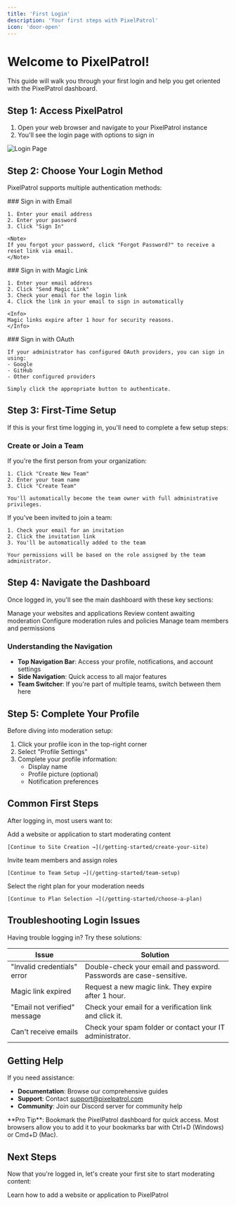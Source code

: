 ```yaml
---
title: 'First Login'
description: 'Your first steps with PixelPatrol'
icon: 'door-open'
---
```


# Welcome to PixelPatrol!

This guide will walk you through your first login and help you get oriented with the PixelPatrol dashboard.

## Step 1: Access PixelPatrol

1. Open your web browser and navigate to your PixelPatrol instance
2. You'll see the login page with options to sign in

![Login Page](screenshots/login-page.png)

## Step 2: Choose Your Login Method

PixelPatrol supports multiple authentication methods:

<Tabs>
  <Tab title="Email Login">
    ### Sign in with Email
    
    1. Enter your email address
    2. Enter your password
    3. Click "Sign In"
    
    <Note>
    If you forgot your password, click "Forgot Password?" to receive a reset link via email.
    </Note>
  </Tab>
  
  <Tab title="Magic Link">
    ### Sign in with Magic Link
    
    1. Enter your email address
    2. Click "Send Magic Link"
    3. Check your email for the login link
    4. Click the link in your email to sign in automatically
    
    <Info>
    Magic links expire after 1 hour for security reasons.
    </Info>
  </Tab>
  
  <Tab title="OAuth">
    ### Sign in with OAuth
    
    If your administrator has configured OAuth providers, you can sign in using:
    - Google
    - GitHub
    - Other configured providers
    
    Simply click the appropriate button to authenticate.
  </Tab>
</Tabs>

## Step 3: First-Time Setup

If this is your first time logging in, you'll need to complete a few setup steps:

### Create or Join a Team

<AccordionGroup>
  <Accordion title="Creating a New Team">
    If you're the first person from your organization:
    
    1. Click "Create New Team"
    2. Enter your team name
    3. Click "Create Team"
    
    You'll automatically become the team owner with full administrative privileges.
  </Accordion>
  
  <Accordion title="Joining an Existing Team">
    If you've been invited to join a team:
    
    1. Check your email for an invitation
    2. Click the invitation link
    3. You'll be automatically added to the team
    
    Your permissions will be based on the role assigned by the team administrator.
  </Accordion>
</AccordionGroup>

## Step 4: Navigate the Dashboard

Once logged in, you'll see the main dashboard with these key sections:

<CardGroup cols={2}>
  <Card title="Sites" icon="globe" href="/getting-started/create-your-site">
    Manage your websites and applications
  </Card>
  
  <Card title="Queue" icon="list-check">
    Review content awaiting moderation
  </Card>
  
  <Card title="Rules" icon="scale-balanced">
    Configure moderation rules and policies
  </Card>
  
  <Card title="Team" icon="users" href="/getting-started/team-setup">
    Manage team members and permissions
  </Card>
</CardGroup>

### Understanding the Navigation

- **Top Navigation Bar**: Access your profile, notifications, and account settings
- **Side Navigation**: Quick access to all major features
- **Team Switcher**: If you're part of multiple teams, switch between them here

## Step 5: Complete Your Profile

Before diving into moderation setup:

1. Click your profile icon in the top-right corner
2. Select "Profile Settings"
3. Complete your profile information:
   - Display name
   - Profile picture (optional)
   - Notification preferences

## Common First Steps

After logging in, most users want to:

<Steps>
  <Step title="Create Your First Site">
    Add a website or application to start moderating content
    
    [Continue to Site Creation →](/getting-started/create-your-site)
  </Step>
  
  <Step title="Set Up Your Team">
    Invite team members and assign roles
    
    [Continue to Team Setup →](/getting-started/team-setup)
  </Step>
  
  <Step title="Choose a Subscription Plan">
    Select the right plan for your moderation needs
    
    [Continue to Plan Selection →](/getting-started/choose-a-plan)
  </Step>
</Steps>

## Troubleshooting Login Issues

<Warning>
Having trouble logging in? Try these solutions:
</Warning>

| Issue | Solution |
|-------|----------|
| "Invalid credentials" error | Double-check your email and password. Passwords are case-sensitive. |
| Magic link expired | Request a new magic link. They expire after 1 hour. |
| "Email not verified" message | Check your email for a verification link and click it. |
| Can't receive emails | Check your spam folder or contact your IT administrator. |

## Getting Help

If you need assistance:

- **Documentation**: Browse our comprehensive guides
- **Support**: Contact support@pixelpatrol.com
- **Community**: Join our Discord server for community help

<Tip>
**Pro Tip**: Bookmark the PixelPatrol dashboard for quick access. Most browsers allow you to add it to your bookmarks bar with Ctrl+D (Windows) or Cmd+D (Mac).
</Tip>

## Next Steps

Now that you're logged in, let's create your first site to start moderating content:

<Card title="Create Your First Site" icon="arrow-right" href="/getting-started/create-your-site">
  Learn how to add a website or application to PixelPatrol
</Card>